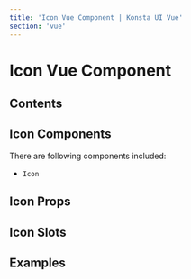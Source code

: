 ```yaml
---
title: 'Icon Vue Component | Konsta UI Vue'
section: 'vue'
---
```



# Icon Vue Component

## Contents

## Icon Components

There are following components included:

- `Icon`

## Icon Props

<IconProps />

## Icon Slots

<IconSlots />

## Examples

<BadgeExample />

